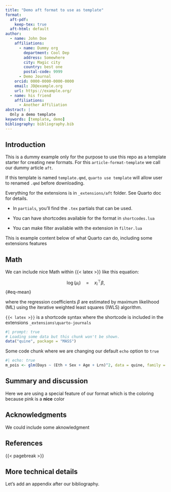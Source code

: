 ```yaml
---
title: "Demo aft format to use as template"
format:
  aft-pdf:
    keep-tex: true  
  aft-html: default
author:
  - name: John Doe
    affiliations:
      - name: Dummy org
        department: Cool Dep
        address: Somewhere
        city: Magic city
        country: best one
        postal-code: 9999
      - Demo Journal
    orcid: 0000-0000-0000-0000
    email: JD@example.org
    url: https://example.org/
  - name: his friend
    affiliations:
      - Another Affiliation
abstract: |
  Only a demo template
keywords: [template, demo]
bibliography: bibliography.bib  
---
```


## Introduction {#sec-intro}

::: callout-important
This is a dummy example only for the purpose to use this repo as a template starter for creating new formats.  For this `article-format-template` we call our dummy article `aft`. 
:::

::: callout-tip
If this template is named `template.qmd`, `quarto use template` will allow user to renamed `.qmd` before downloading.
:::

Everything for the extensions is in `_extensions/aft` folder. See Quarto doc for details. 

- In `partials`, you'll find the `.tex` partials that can be used. 

- You can have shortcodes available for the format in `shortcodes.lua`

- You can make filter available with the extension in `filter.lua`

This is example content below of what Quarto can do, including some extensions features

## Math {#sec-math}

We can include nice Math within {{< latex >}} like this equation: 

$$
\log(\mu_i) \quad = \quad x_i^\top \beta,
$$ {#eq-mean}

where the regression coefficients $\beta$ are estimated by maximum likelihood (ML) using the iterative weighted least squares (IWLS) algorithm.

::: callout-tip
`{{< latex >}}` is a shortcode syntax where the shortcode is included in the extensions `_extensions\quarto-journals`
:::


```r
#| prompt: true
# Loading some data but this chunk won't be shown.
data("quine", package = "MASS")
```

Some code chunk where we are changing our default `echo` option to `true`

```r
#| echo: true
m_pois <- glm(Days ~ (Eth + Sex + Age + Lrn)^2, data = quine, family = poisson)
```

## Summary and discussion {#sec-summary}

:::{.callout}

Here we are using a special feature of our format which is the coloring because [pink is a **nice** color]{color=mypink}

:::

## Acknowledgments {.unnumbered}

:::{.callout}

We could include some aknowledgment

:::

## References {.unnumbered}

:::{#refs}

:::

{{< pagebreak >}}

## More technical details {#sec-techdetails .unnumbered}

:::{.callout}

Let's add an appendix after our bibliography.

:::
